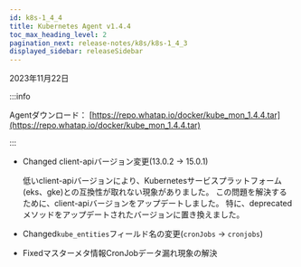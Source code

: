```yaml
---
id: k8s-1_4_4
title: Kubernetes Agent v1.4.4
toc_max_heading_level: 2
pagination_next: release-notes/k8s/k8s-1_4_3
displayed_sidebar: releaseSidebar
---
```


2023年11月22日

:::info

Agentダウンロード： [https://repo.whatap.io/docker/kube_mon_1.4.4.tar](https://repo.whatap.io/docker/kube_mon_1.4.4.tar)

:::

- <Status>Changed</Status> client-apiバージョン変更(13.0.2 → 15.0.1)

  低いclient-apiバージョンにより、Kubernetesサービスプラットフォーム(eks、gke)との互換性が取れない現象がありました。 この問題を解決するために、client-apiバージョンをアップデートしました。 特に、deprecatedメソッドをアップデートされたバージョンに置き換えました。

- <Status>Changed</Status><code>kube_entities</code>フィールド名の変更(<code>cronJobs</code> → <code>cronjobs</code>)

- <Status>Fixed</Status>マスターメタ情報CronJobデータ漏れ現象の解決
